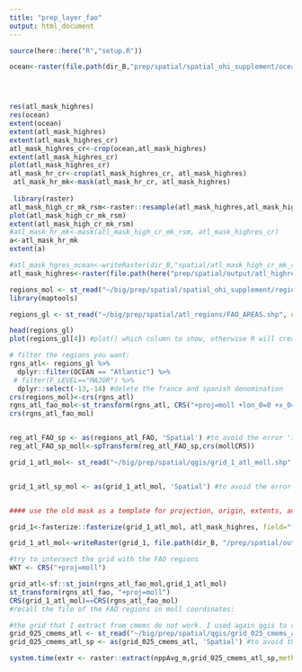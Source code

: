 ```yaml
---
title: "prep_layer_fao"
output: html_document
---
```


```r

source(here::here("R","setup.R"))

```


```r

ocean<-raster(file.path(dir_B,"prep/spatial/spatial_ohi_supplement/ocean.tif"))




res(atl_mask_highres)
res(ocean)
extent(ocean)
extent(atl_mask_highres)
extent(atl_mask_highres_cr)
atl_mask_highres_cr<-crop(ocean,atl_mask_highres)
extent(atl_mask_highres_cr)
plot(atl_mask_highres_cr)
atl_mask_hr_cr<-crop(atl_mask_highres_cr, atl_mask_highres)
 atl_mask_hr_mk<-mask(atl_mask_hr_cr, atl_mask_highres)
 
 library(raster)
atl_mask_high_cr_mk_rsm<-raster::resample(atl_mask_highres,atl_mask_highres_cr, resample="bilinear") 
plot(atl_mask_high_cr_mk_rsm)
extent(atl_mask_high_cr_mk_rsm)
#atl_mask_hr_mk<-mask(atl_mask_high_cr_mk_rsm, atl_mask_highres_cr)
a<-atl_mask_hr_mk
extent(a)

#atl_mask_hgres_ocean<-writeRaster(dir_B,"spatial/atl_mask_high_cr_mk_rsm")
atl_mask_highres<-raster(file.path(here("prep/spatial/output/atl_highres_mask.tif")))

```

```r
regions_mol <- st_read("~/big/prep/spatial/spatial_ohi_supplement/regions/regions_mol.shp", quiet = TRUE)
library(maptools)

regions_gl <- st_read("~/big/prep/spatial/atl_regions/FAO_AREAS.shp", quiet = TRUE,crs=(mollCRS))

head(regions_gl)
plot(regions_gl[4]) #plot() which column to show, otherwise R will create a plot for every column, which we do not need

# filter the regions you want:
rgns_atl<- regions_gl %>% 
  dplyr::filter(OCEAN == "Atlantic") %>% 
 # filter(F_LEVEL=="MAJOR") %>% 
  dplyr::select(-13,-14) #delete the france and spanish denomination
crs(regions_mol)<-crs(rgns_atl)
rgns_atl_fao_mol<-st_transform(rgns_atl, CRS("+proj=moll +lon_0=0 +x_0=0 +y_0=0 +ellps=WGS84 +units=m +no_defs"))#st_transform because the shp is read as a dataframe
crs(rgns_atl_fao_mol)


reg_atl_FAO_sp <- as(regions_atl_FAO, 'Spatial') #to avoid the error 'invalid multibyte string' delete the special chr (french and spanish name)
reg_atl_FAO_sp_moll<-spTransform(reg_atl_FAO_sp,crs(mollCRS))
```


```r
grid_1_atl_mol<- st_read("~/big/prep/spatial/qgis/grid_1_atl_moll.shp", quiet = TRUE)


grid_1_atl_sp_mol <- as(grid_1_atl_mol, 'Spatial') #to avoid the error 'invalid multibyte string' delete the special chr (french and spanish name)


#### use the old mask as a template for projection, origin, extents, and resolution

grid_1<-fasterize::fasterize(grid_1_atl_mol, atl_mask_highres, field="fid")#non si capiscie perch non viglai grid:1:atl-mol_sp

grid_1_atl_mol<-writeRaster(grid_1, file.path(dir_B, "/prep/spatial/output/grid_1_atl_mol.tif"))#grid of 1 degree in mollweild proj. need to extract pressure data for the atlantic ocean
```


```r
#try to intersect the grid with the FAO regions
WKT <- CRS("+proj=moll")

grid_atl<-sf::st_join(rgns_atl_fao_mol,grid_1_atl_mol)
st_transform(rgns_atl_fao, "+proj=moll")
CRS(grid_1_atl_mol)==CRS(rgns_atl_fao_mol)
#recall the file of the FAO regions in moll coordinates:

```




```r
#the grid that I extract from cmems do not work. I used again qgis to reproject the grid to mollweild projection. 
grid_025_cmems_atl <- st_read("~/big/prep/spatial/qgis/grid_025_cmems_atl.shp", quiet = TRUE)
grid_025_cmems_atl_sp <- as(grid_025_cmems_atl, 'Spatial') #to avoid the error 'invalid multibyte string' delete the special chr (french and spanish name)

system.time(extr <- raster::extract(nppAvg_m,grid_025_cmems_atl_sp,method='simple'))

```

